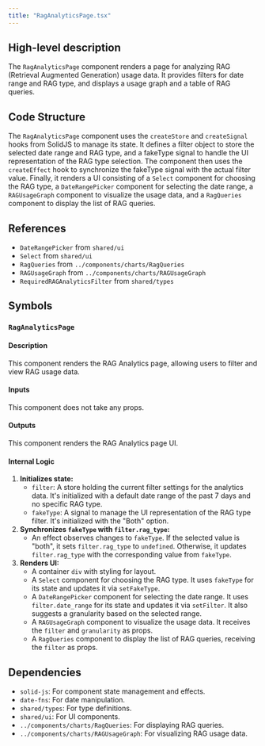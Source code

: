 ```yaml
---
title: "RagAnalyticsPage.tsx"
---
```


## High-level description
The `RagAnalyticsPage` component renders a page for analyzing RAG (Retrieval Augmented Generation) usage data. It provides filters for date range and RAG type, and displays a usage graph and a table of RAG queries.

## Code Structure
The `RagAnalyticsPage` component uses the `createStore` and `createSignal` hooks from SolidJS to manage its state. It defines a filter object to store the selected date range and RAG type, and a fakeType signal to handle the UI representation of the RAG type selection. The component then uses the `createEffect` hook to synchronize the fakeType signal with the actual filter value. Finally, it renders a UI consisting of a `Select` component for choosing the RAG type, a `DateRangePicker` component for selecting the date range, a `RAGUsageGraph` component to visualize the usage data, and a `RagQueries` component to display the list of RAG queries.

## References
- `DateRangePicker` from `shared/ui`
- `Select` from `shared/ui`
- `RagQueries` from `../components/charts/RagQueries`
- `RAGUsageGraph` from `../components/charts/RAGUsageGraph`
- `RequiredRAGAnalyticsFilter` from `shared/types`

## Symbols
### `RagAnalyticsPage`
#### Description
This component renders the RAG Analytics page, allowing users to filter and view RAG usage data.

#### Inputs
This component does not take any props.

#### Outputs
This component renders the RAG Analytics page UI.

#### Internal Logic
1. **Initializes state:**
    - `filter`: A store holding the current filter settings for the analytics data. It's initialized with a default date range of the past 7 days and no specific RAG type.
    - `fakeType`: A signal to manage the UI representation of the RAG type filter. It's initialized with the "Both" option.
2. **Synchronizes `fakeType` with `filter.rag_type`:**
    - An effect observes changes to `fakeType`. If the selected value is "both", it sets `filter.rag_type` to `undefined`. Otherwise, it updates `filter.rag_type` with the corresponding value from `fakeType`.
3. **Renders UI:**
    - A container `div` with styling for layout.
    - A `Select` component for choosing the RAG type. It uses `fakeType` for its state and updates it via `setFakeType`.
    - A `DateRangePicker` component for selecting the date range. It uses `filter.date_range` for its state and updates it via `setFilter`. It also suggests a granularity based on the selected range.
    - A `RAGUsageGraph` component to visualize the usage data. It receives the `filter` and `granularity` as props.
    - A `RagQueries` component to display the list of RAG queries, receiving the `filter` as props.

## Dependencies
- `solid-js`: For component state management and effects.
- `date-fns`: For date manipulation.
- `shared/types`: For type definitions.
- `shared/ui`: For UI components.
- `../components/charts/RagQueries`: For displaying RAG queries.
- `../components/charts/RAGUsageGraph`: For visualizing RAG usage data.

